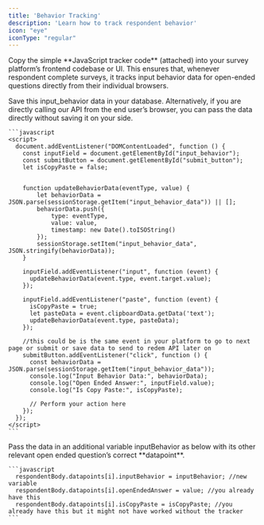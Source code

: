 ```yaml
---
title: 'Behavior Tracking'
description: 'Learn how to track respondent behavior'
icon: "eye"
iconType: "regular"
---
```


<Steps titleSize="h3">
  <Step title="Implementing a JavaScript Tracker for User Behavior Data">
    <p> Copy the simple **JavaScript tracker code** (attached) into your survey platform’s frontend codebase or UI. This ensures that, whenever respondent complete surveys, it tracks input behavior data for open-ended questions directly from their individual browsers. </p>
  </Step>
  <Step title="Integrate ReDem API into your workflow">
    <p>Save this input_behavior data in your database. Alternatively, if you are directly calling our API from the end user’s browser, you can pass the data directly without saving it on your side.</p>

    ```javascript
    <script>
      document.addEventListener("DOMContentLoaded", function () {
        const inputField = document.getElementById("input_behavior");
        const submitButton = document.getElementById("submit_button");
        let isCopyPaste = false;


        function updateBehaviorData(eventType, value) {
            let behaviorData = JSON.parse(sessionStorage.getItem("input_behavior_data")) || [];
            behaviorData.push({
                type: eventType,
                value: value,
                timestamp: new Date().toISOString()
            });
            sessionStorage.setItem("input_behavior_data", JSON.stringify(behaviorData));
        }

        inputField.addEventListener("input", function (event) {
          updateBehaviorData(event.type, event.target.value);
        });

        inputField.addEventListener("paste", function (event) {
          isCopyPaste = true;
          let pasteData = event.clipboardData.getData('text');
          updateBehaviorData(event.type, pasteData);
        });

        //this could be is the same event in your platform to go to next page or submit or save data to send to redem API later on
        submitButton.addEventListener("click", function () {
          const behaviorData = JSON.parse(sessionStorage.getItem("input_behavior_data"));
          console.log("Input Behavior Data:", behaviorData);
          console.log("Open Ended Answer:", inputField.value);
          console.log("Is Copy Paste:", isCopyPaste);
              
          // Perform your action here
        });
      });
    </script>
    ```
  </Step>
  <Step title="Use API response to trigger your next step">
    <p>Pass the data in an additional variable  inputBehavior as below with its other relevant open ended question’s correct **datapoint**.</p>

    ```javascript
      respondentBody.datapoints[i].inputBehavior = inputBehavior; //new variable
      respondentBody.datapoints[i].openEndedAnswer = value; //you already have this
      respondentBody.datapoints[i].isCopyPaste = isCopyPaste; //you already have this but it might not have worked without the tracker
    ```
  </Step>
</Steps>